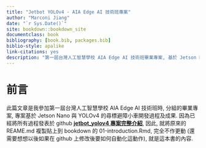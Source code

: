 ```yaml
--- 
title: "Jetbot YOLOv4 - AIA Edge AI 技術班專案"
author: "Marconi Jiang"
date: "`r Sys.Date()`"
site: bookdown::bookdown_site
documentclass: book
bibliography: [book.bib, packages.bib]
biblio-style: apalike
link-citations: yes
description: "第一屆台灣人工智慧學校 AIA Edge AI 技術班畢業專案, 基於 Jetson Nano 與 YOLOv4 的尋標避障小車."
---
```


# 前言

此篇文章是我參加第一屆台灣人工智慧學校 AIA Edge AI 技術班時, 分組的畢業專案, 專案基於 Jetson Nano 與 YOLOv4 的尋標避障小車開發過程及成果. 因為已經將所有過程發表於 github [**jetbot_yolov4 專案完整介紹**](https://github.com/marconi1964/jetbot_yolov4), 因此, 就將原來的 REAME.md 複製貼上到 bookdown 的 01-introduction.Rmd, 完全不作更動 (還需要想想以後如果在 github 上修改後要如何自動化這動作), 就是這本書的內容.

